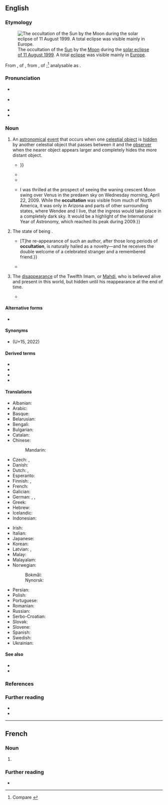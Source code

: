 ==English==
{{was wotd|2017|August|21}}

===Etymology===
[[File:Solar eclipse 1999 4.jpg|thumb|The occultation of the [[Sun]] by the [[Moon]] during the [[w:Solar eclipse of August 11, 1999|solar eclipse of 11 August 1999]]. A total [[eclipse#Noun|eclipse]] was visible mainly in [[Europe]].]]

From {{der|en|la|occultātiōnem}}, {{glossary|accusative case|accusative}} {{glossary|singular number|singular}} of {{m|la|occultātiō||concealment; insinuation}}, from {{m|la|occultāre}}, {{glossary|present tense|present}} {{glossary|active voice|active}} {{glossary|infinitive}} of {{m|la|occultō||to conceal, hide}};<ref>Compare {{R:Online Etymology Dictionary}}</ref> analysable as {{suffix|en|occult|ation}}.

===Pronunciation===
* {{a|RP}} {{IPA|en|/ˌɒkəlˈteɪʃ(ə)n/}}
* {{a|GA}} {{IPA|en|/ˌɑkəlˈteɪʃ(ə)n/}}
* {{audio|en|En-au-occultation.ogg|Audio (AUS)}}
* {{hyphenation|en|oc|cul|ta|tion}}

===Noun===
{{en-noun|~}}

# {{lb|en|astronomy}} An [[astronomical]] [[event]] that occurs when one [[celestial object]] is [[hidden]] by another celestial object that passes between it and the [[observer]] when the nearer object appears larger and completely hides the more distant object.
#: {{syn|en|eclipse}}
#* {{quote-journal|en|author=John Flamstead [''i.e.'', {{w|John Flamsteed}}]|title=An Accompt of such of the More Notable Celestial Phænomena of the Year 1670, as will be Conspicuous in the English Horizon; Written by the Learned and Industrious Mr. John Flamstead Novemb. 4 1669. and by Him Addressed and Recommended for Encouragement, to the Right Honorable, the Lord {{w|Viscount Brouncker}}, as President of the Royal Society|journal=[[w:Philosophical Transactions of the Royal Society|Philosophical Transactions: Giving Some Accompt of the Present Undertakings, Studies and Labours of the Ingenious in Many Considerable Parts of the World]]|location=London|publisher=Printed for T. N. for [[w:John Martyn (publisher)|John Martyn]] at the Bell, a little without [[w:Temple Bar, London|Temple-Bar]], printer to the {{w|Royal Society}}|date=17 January 1670|volume=IV|issue=55|pages=1101–1102|pageurl=https://books.google.com/books?id=7sFeAAAAcAAJ&pg=PP221|oclc=644029022|passage=[T]he diſtance of any place within this kingdom from it, will not much vary the manner of their Appearance in any of the ''Phænomena'', except the Eclipſe of the Sun: for, in the '''Occultations''', the Stars will appeare to paſs nearly under the ſame Angles and Spots of the Moon; {{...}}}}
#* {{quote-journal|en|author=Melville Dozier|title=[Transactions for November. III. Meetings of Sections.] 2. Section of Astronomy|journal=Bulletin of the Southern California Academy of Sciences|location=Los Angeles, Calif.|publisher=Published for the Association by R. Baumgardt & Co. 231 [[w:1st Street, Los Angeles|West First St.]], Los Angeles, Cal.|month=December|year=1904|volume=III|issue=9|page=147|pageurl=https://archive.org/stream/bulletinofsouthe0103sout#page/147/mode/1up/|oclc=921919756|passage=The bright star Aldebaran is to be occulted by the moon on December 20th, at about 5 o'clock pm. Aldebaran is said to be eight hundred and eighty times the mass of the sun, with a diameter of over 8,000,000 miles; a distance so great that a meteor traveling at the rate of thirty miles per second, would require over three days to cross the disk of the star. Yet, notwithstanding the immense volume, the '''accultation''' will occur in a moment, so great is the distance of the star from us, and will continue for about one hour and eight minutes.}}
#* {{quote-book|en|author=C. B. Olkin|author2=J[ames] L[udlow] Elliot|authorlink2=James L. Elliot|chapter=Occultation Astrometry: Predictions and Post-event Results|editors=L. V. Morrison and G. F. Gilmore|title=Galactic and Solar System Optical Astrometry: Proceedings of the [[w:Royal Observatory, Greenwich|Royal Greenwich Observatory]] and the [[w:Institute of Astronomy, Cambridge|Institute of Astronomy]] workshop held in Cambridge, June 21–24, 1993|location=Cambridge|publisher={{w|Cambridge University Press}}|year=1994|section=abstract|page=286|pageurl=https://books.google.com/books?id=XBnYSPVKmNAC&pg=PA286|isbn=978-0-521-46240-2|passage=Stellar '''occultations''' potentially provide the highest precision data for relating solar system ephemerides to the stellar reference frame. For example, '''occultations''' by the Uranian rings can define the position of the occulted star relative to the rings to better than 0.02 mas (equivalent to a few hundred meters at the distance of Uranus). '''Occultations''' by atmospheres can be less precise than '''occultations''' by symmerical solid bodies, like rings and large asteroids, with a precision on the order of 1.0 mas.}}
#* {{quote-book|en|author=David H. Levy|authorlink=David H. Levy|chapter=When the Moon Occults a Star or a Planet|title=David Levy’s Guide to Eclipses, Occultations, and Transits|location=Cambridge; New York, N.Y.|publisher={{w|Cambridge University Press}}|year=2010|page=129|pageurl=https://books.google.com/books?id=6jT3N7jnWwYC&pg=PA119|isbn=978-0-521-16551-8|passage={{...}} I was thrilled at the prospect of seeing the waning crescent Moon swing over Venus in the predawn sky on Wednesday morning, April 22, 2009. While the '''occultation''' was visible from much of North America, it was only in Arizona and parts of other surrounding states, where Wendee and I live, that the ingress would take place in a completely dark sky. It would be a highlight of the International Year of Astronomy, which reached its peak during 2009.}}
# The state of being {{l|en|occult||[[hidden]], [[undetected]]}}.
#: {{syn|en|hiddenness|invisibility|occultness}}
#* {{quote-journal|en|author=[Francis Jeffrey, Lord Jeffrey]|authorlink=Francis Jeffrey, Lord Jeffrey|title=Art. I. ''Theodric, a Domestic Tale: With other Poems.'' By {{smallcaps|Thomas Campbell}}. 12mo. pp. 150. London, 1824.|magazine=[[w:Edinburgh Review|The Edinburgh Review, or Critical Journal]]|location=Edinburgh|publisher=Printed by the heirs of D[avid] Willison, for [[w:Constable & Robinson|Archibald Constable and Company]], Edinburgh; and [[w:Longman|Longman, Hurst, Rees, Orme, Brown and Green]], London|month=January|year=1825|volume=XLI|issue=LXXXII|oclc=925538131|passage=If Mr. [[w:Thomas Campbell (poet)|[Thomas] Campbell]]'s poetry was of a kind that could be forgotten, his long fits of silence would put him fairly in the way of that misfortune. {{...}} [T]he re-appearance of such an author, after those long periods of '''occultation''', is naturally hailed as a novelty—and he receives the double welcome of a celebrated stranger and a remembered friend.}}
#* {{quote-journal|en|author=Thomas M. Traill|editors=Thomas Anderson, [[w:Sir William Jardine, 7th Baronet|William Jardine]], {{w|John Hutton Balfour}}, and [[w:Henry Darwin Rogers|Henry D[arwin] Rogers]]|title=On the Occultation of Rivers|journal=[[w:Royal Society of Edinburgh|The Edinburgh New Philosophical Journal, Exhibiting a View of the Progressive Discoveries and Improvements in the Sciences and the Arts]]|location=Edinburgh|publisher=[[w:A & C Black|Adam and Charles Black]]; London: [[w:Longman|Longman, Brown, Green, & Longmans]]|month=July|year=1857|volume=VI|issue=1 (New Series)|page=41|pageurl=https://books.google.com/books?id=S4B1C5lEkQcC&pg=PA41|oclc=926996861|passage=In western Europe, the most celebrated instance of the '''occultation''' of a river ''was'' that of the Rhone, near Bellegarde, on the confines of France and Savoy, about 18 miles from Geneva; but, alas, on visiting this interesting spot in the autumn of 1855, I found that the ''Perte du Rhone'' no longer exists; for the Sardinian Government, in which territory it was, had blown up the rocky roof, beneath which it had been engulfed, in order to facilitate the conveyance of timber on the river.}}
# {{lb|en|Shia|_|Islam}} The [[disappearance]] of the Twelfth Imam, or [[Mahdi]], who is believed alive and present in this world, but hidden until his reappearance at the end of time.
#* {{quote-book|en|author=Allamah Sayyid Saeed Akhtar Rizvi|authorlink=Sa'id Akhtar Rizvi|title=Prophecies about Occultation of Imãm Al-Mahdi (A.S.)|location=Dar es Salaam, Tanzania|publisher=[[w:Bilal Muslim Mission|Bilal Muslim Mission of Tanzania]]|year=2002|page=7|pageurl=https://books.google.com/books?id=gJurAgAAQBAJ&pg=PA7|isbn=978-9987-620-23-4|passage=We are therefore, constantly hoping for the joy and happiness, personified in [[w:Muhammad al-Mahdi|Imām al-Mahdi]], the Imām who is alive at this very time, and who is himself awaiting the command of Allāh to reappear, so that he may strengthen the weak, and judge the oppressors. He will reappear "without having done ''Bay'ah'' to any oppressor". He went into '''occultation''' because he did not want [to] submit to any unjust ruler.}}

====Alternative forms====
* {{l|en|accultation}} {{qualifier|rare}}

====Synonyms====
* {{l|mul|🝶}} (U+15, 2022)

====Derived terms====
* {{l|en|deoccultation}}
* {{l|en|lunar occultation}}
* {{l|en|nonoccultation}}
* {{l|en|preoccultation}}

====Translations====
{{trans-top|astronomical event}}
* Albanian: {{t|sq|okultacioni}}
* Arabic: {{t|ar|احتجاب}}
* Basque: {{t|eu|ezkutaketa}}
* Belarusian: {{t|be|пакрыццё}}
* Bengali: {{t|bn|অদৃশ্যকরণ}}
* Bulgarian: {{t+|bg|затъмнение|n}}
* Catalan: {{t|ca|ocultació}}
* Chinese:
*: Mandarin: {{t+|cmn|掩星}}
* Czech: {{t|cs|okultace}}, {{t|cs|zákryt}}
* Danish: {{t|da|okkultation}}
* Dutch: {{t+|nl|bedekking}}, {{t|nl|occultatie}}
* Esperanto: {{t|eo|kaŝado}}
* Finnish: {{t|fi|okkultaatio}}, {{qualifier|of a star}} {{t|fi|tähdenpeitto}}
* French: {{t+|fr|occultation|f}}
* Galician: {{t+|gl|ocultación|f}}
* German: {{t+|de|Bedeckung|f}}, {{t|de|Okkultation}}, {{t|de|Verfinsterung}}
* Greek: {{t|el|επιπρόσθηση}}
* Hebrew: {{t|he|הסתרה}}
* Icelandic: {{t|is|stjörnumyrkvi}}
* Indonesian: {{t|id|okultasi}}
{{trans-mid}}
* Irish: {{t|ga|folú}}
* Italian: {{t|it|occultazione|f}}
* Japanese: {{t|ja|掩蔽|tr=えんぺい, enpei}}
* Korean: {{t+|ko|엄폐}}
* Latvian: {{t|lv|aizklāšanās}}, {{t|lv|okultācija}}
* Malay: {{t|ms|penghijaban}}
* Malayalam: {{t+|ml|ഉപഗൂഹനം}}
* Norwegian:
*: Bokmål: {{t|no|okkultasjon}}
*: Nynorsk: {{t|nn|okkultasjon}}
* Persian: {{t+|fa|اختفاء}}
* Polish: {{t|pl|okultacja}}
* Portuguese: {{t|pt|ocultação}}
* Romanian: {{t+|ro|ocultație}}
* Russian: {{t+|ru|покрытие}}
* Serbo-Croatian: {{t+|sh|okultacija|f}}
* Slovak: {{t|sk|zákryt}}
* Slovene: {{t|sl|okultacija}}
* Spanish: {{t|es|ocultación|f}}
* Swedish: {{t|sv|ockultation}}
* Ukrainian: {{t|uk|покриття}}
{{trans-bottom}}

====See also====
* {{l|en|eclipse}}
* {{l|en|syzygy}}

===References===
<references />

===Further reading===
* {{pedia}}
* {{pedia|occultation (Islam)}}
----
==French==

===Noun===
{{fr-noun|f}}

# {{l|en|occultation}}

===Further reading===
* {{R:TLFi}}
